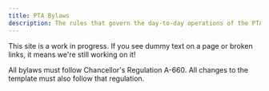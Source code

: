 ```yaml
---
title: PTA Bylaws 
description: The rules that govern the day-to-day operations of the PTA.
---
```


<Callout>

This site is a work in progress. If you see dummy text on a page or broken links, it means we're still working on it!

</Callout>

All bylaws must follow Chancellor's Regulation A-660. All changes to the template must also follow that regulation.
